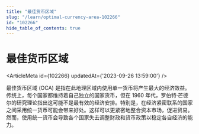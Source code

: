 ```yaml
---
title: "最佳货币区域"
slug: "/learn/optimal-currency-area-102266"
id: "102266"
hide_table_of_contents: true
---
```



# 最佳货币区域

<ArticleMeta id={102266} updatedAt={'2023-09-26 13:59:00'} />
<div className='border-solid border-b border-t-0 my-4 border-[var(--ifm-color-gray-300)]' />

最佳货币区域 (OCA) 是指在此地理区域内使用单一货币将产生最大的经济效益。传统上，每个国家都维持着自己独立的国家货币，但在 1960 年代，罗伯特·芒德尔的研究理论指出这可能不是最有效的经济安排。特别是，在经济紧密联系的国家之间采用统一货币可能会带来好处。这样可以更紧密地整合资本市场，促进贸易。然而，使用统一货币会导致各个国家失去调整财政和货币政策以稳定各自经济的能力。
